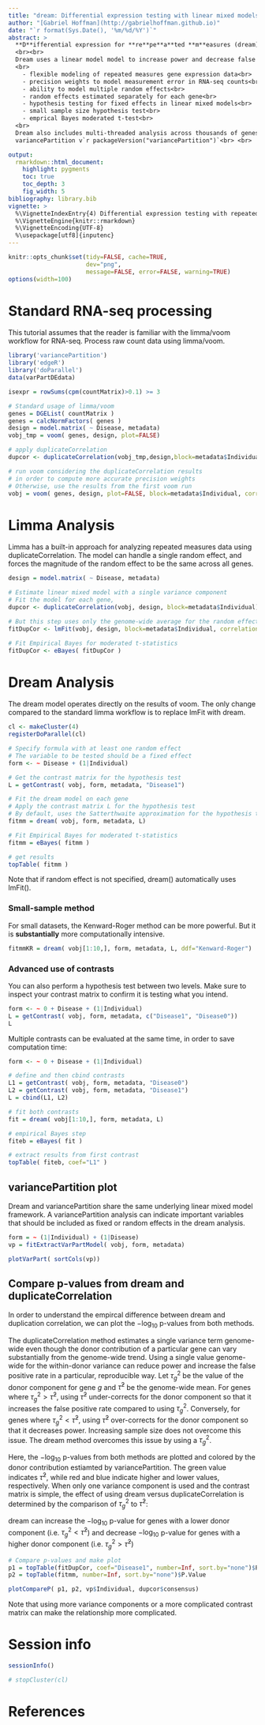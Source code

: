 ```yaml
---
title: "dream: Differential expression testing with linear mixed models for repeated measures"
author: "[Gabriel Hoffman](http://gabrielhoffman.github.io)"
date: "`r format(Sys.Date(), '%m/%d/%Y')`"
abstract: > 
  **D**ifferential expression for **re**pe**a**ted **m**easures (dream) uses a linear model model to increase power and decrease false positives for RNA-seq datasets with multiple measurements per individual.  The analysis fits seamlessly into the widely used workflow of limma/voom [@Law2014].  
  <br><br> 
  Dream uses a linear model model to increase power and decrease false positives for RNA-seq datasets with repeated measurements.  Dream achieves this by combining multiple statistical concepts into a single statistical model.  The model includes: 
  <br>  
    - flexible modeling of repeated measures gene expression data<br> 
    - precision weights to model measurement error in RNA-seq counts<br> 
    - ability to model multiple random effects<br>
    - random effects estimated separately for each gene<br>
    - hypothesis testing for fixed effects in linear mixed models<br>
    - small sample size hypothesis test<br>
    - emprical Bayes moderated t-test<br>
  <br> 
  Dream also includes multi-threaded analysis across thousands of genes on a multi-core machine.<br> <br> 
  variancePartition v`r packageVersion("variancePartition")`<br> <br> 

output:
  rmarkdown::html_document:
    highlight: pygments
    toc: true
    toc_depth: 3
    fig_width: 5
bibliography: library.bib
vignette: >
  %\VignetteIndexEntry{4) Differential expression testing with repeated measures designs}
  %\VignetteEngine{knitr::rmarkdown}
  %\VignetteEncoding{UTF-8}
  %\usepackage[utf8]{inputenc}
---
```


<!---
cd /Users/gabrielhoffman/workspace/repos
R
library('knitr')
rmarkdown::render('variancePartition/vignettes/dream.Rmd')
--->

```r
knitr::opts_chunk$set(tidy=FALSE, cache=TRUE,
                      dev="png",
                      message=FALSE, error=FALSE, warning=TRUE)
options(width=100)
```	

<!---
# Description
Dream uses a linear model model to increase power and decrease false positives for RNA-seq datasets with repeated measurements.  Dream achieves this by combining multiple statistical concepts into a single statistical model.  The dream model includes:     

```r
library('pander')
tab = rbind(c('precision weights to model measurement error in RNA-seq counts', "limma/voom", "@Law2014"),
  c('ability to model multiple random effects', 'lme4', '@Bates2015'),
  c('random effects estimated separately for each gene', 'variancePartition', '@hoffman2016'),
  c('hypothesis testing for fixed effects in linear mixed models', 'lmerTest', 'Kuznetsova, et al. -@kuznetsova2017'),
  c('small sample size hypothesis test', 'pbkrtest' , 'Halekoh, et al. -@halekoh2014'), 
  c('emprical Bayes moderated t-test', 'limma/eBayes', '@smyth2004'),
  c('','','')
  )
colnames(tab) = c("Model property", "Package", "Reference")

panderOptions('table.split.table', Inf)
panderOptions('table.alignment.default', 'left')

pander(tab, style = 'rmarkdown')
```
* flexible modeling of repeated measures gene expression data
* precision weights to model measurement error in RNA-seq counts
* ability to model multiple random effects
* random effects estimated separately for each gene
* hypothesis testing for fixed effects in linear mixed models
* small sample size hypothesis test
* emprical Bayes moderated t-test


Dream also includes multi-threaded analysis across thousands of genes on a multi-core machine.
--->

# Standard RNA-seq processing
This tutorial assumes that the reader is familiar with the limma/voom workflow for RNA-seq.  Process raw count data using limma/voom.  
```r
library('variancePartition')
library('edgeR')
library('doParallel')
data(varPartDEdata)

isexpr = rowSums(cpm(countMatrix)>0.1) >= 3

# Standard usage of limma/voom
genes = DGEList( countMatrix )
genes = calcNormFactors( genes )
design = model.matrix( ~ Disease, metadata)
vobj_tmp = voom( genes, design, plot=FALSE)

# apply duplicateCorrelation 
dupcor <- duplicateCorrelation(vobj_tmp,design,block=metadata$Individual)

# run voom considering the duplicateCorrelation results
# in order to compute more accurate precision weights
# Otherwise, use the results from the first voom run
vobj = voom( genes, design, plot=FALSE, block=metadata$Individual, correlation=dupcor$consensus)
```

# Limma Analysis
Limma has a built-in approach for analyzing repeated measures data using duplicateCorrelation.  The model can handle a single random effect, and forces the magnitude of the random effect to be the same across all genes.
```r

design = model.matrix( ~ Disease, metadata)

# Estimate linear mixed model with a single variance component
# Fit the model for each gene, 
dupcor <- duplicateCorrelation(vobj, design, block=metadata$Individual)

# But this step uses only the genome-wide average for the random effect
fitDupCor <- lmFit(vobj, design, block=metadata$Individual, correlation=dupcor$consensus)

# Fit Empirical Bayes for moderated t-statistics
fitDupCor <- eBayes( fitDupCor )
```

# Dream Analysis
The dream model operates directly on the results of voom.  The only change compared to the standard limma workflow is to replace lmFit with dream.  
```r
cl <- makeCluster(4)
registerDoParallel(cl)

# Specify formula with at least one random effect
# The variable to be tested should be a fixed effect
form <- ~ Disease + (1|Individual) 

# Get the contrast matrix for the hypothesis test
L = getContrast( vobj, form, metadata, "Disease1")

# Fit the dream model on each gene
# Apply the contrast matrix L for the hypothesis test  
# By default, uses the Satterthwaite approximation for the hypothesis test
fitmm = dream( vobj, form, metadata, L)

# Fit Empirical Bayes for moderated t-statistics
fitmm = eBayes( fitmm )

# get results
topTable( fitmm )
```
Note that if random effect is not specified, dream() automatically uses lmFit().  

### Small-sample method
For small datasets, the Kenward-Roger method can be more powerful.  But it is **substantially** more computationally intensive.
```r
fitmmKR = dream( vobj[1:10,], form, metadata, L, ddf="Kenward-Roger")
```

### Advanced use of contrasts
You can also perform a hypothesis test between two levels.  Make sure to inspect your contrast matrix to confirm it is testing what you intend.
```r
form <- ~ 0 + Disease + (1|Individual) 
L = getContrast( vobj, form, metadata, c("Disease1", "Disease0"))
L
```

Multiple contrasts can be evaluated at the same time, in order to save computation time:
```r
form <- ~ 0 + Disease + (1|Individual) 

# define and then cbind contrasts
L1 = getContrast( vobj, form, metadata, "Disease0")
L2 = getContrast( vobj, form, metadata, "Disease1")
L = cbind(L1, L2)

# fit both contrasts
fit = dream( vobj[1:10,], form, metadata, L)

# empirical Bayes step
fiteb = eBayes( fit )

# extract results from first contrast
topTable( fiteb, coef="L1" )
```

## variancePartition plot
Dream and variancePartition share the same underlying linear mixed model framework. A variancePartition analysis can indicate important variables that should be included as fixed or random effects in the dream analysis. 
```r
form = ~ (1|Individual) + (1|Disease)
vp = fitExtractVarPartModel( vobj, form, metadata)

plotVarPart( sortCols(vp))
```

## Compare p-values from dream and duplicateCorrelation

In order to understand the empircal difference between dream and duplication correlation, we can plot the $-\log_{10}$ p-values from both methods.

The duplicateCorrelation method estimates a single variance term genome-wide even though the donor contribution of a particular gene can vary substantially from the genome-wide trend.  Using a single value genome-wide for the within-donor variance can reduce power and increase the false positive rate in a particular, reproducible way.  Let $\tau^2_g$  be the value of the donor component for gene $g$ and $\bar{\tau}^2$ be the genome-wide mean.  For genes where $\tau^2_g>\bar{\tau}^2$, using $\bar{\tau}^2$ under-corrects for the donor component so that it increases the false positive rate compared to using $\tau^2_g$.  Conversely, for genes where $\tau^2_g<\bar{\tau}^2$, using $\bar{\tau}^2$ over-corrects for the donor component so that it decreases power.  Increasing sample size does not overcome this issue.  The dream method overcomes this issue by using a $\tau^2_g$.

  Here, the $-\log_{10}$ p-values from both methods are plotted and colored by the donor contribution estiamted by variancePartition.  The green value indicates $\bar{\tau}^2$, while red and blue indicate higher and lower values, respectively.  When only one variance component is used and the contrast matrix is simple, the effect of using dream versus duplicateCorrelation is determined by the comparison of $\tau^2_g$ to $\bar{\tau}^2$: 

  dream can increase the $-\log_{10}$ p-value for genes with a lower donor component (i.e. $\tau^2_g<\bar{\tau}^2$) and decrease $-\log_{10}$ p-value for genes with a higher donor component (i.e. $\tau^2_g>\bar{\tau}^2$)

```r
# Compare p-values and make plot
p1 = topTable(fitDupCor, coef="Disease1", number=Inf, sort.by="none")$P.Value
p2 = topTable(fitmm, number=Inf, sort.by="none")$P.Value

plotCompareP( p1, p2, vp$Individual, dupcor$consensus)
```

Note that using more variance components or a more complicated contrast matrix can make the relationship more complicated.





# Session info
```r
sessionInfo()
```
```r
# stopCluster(cl)
```

# References

